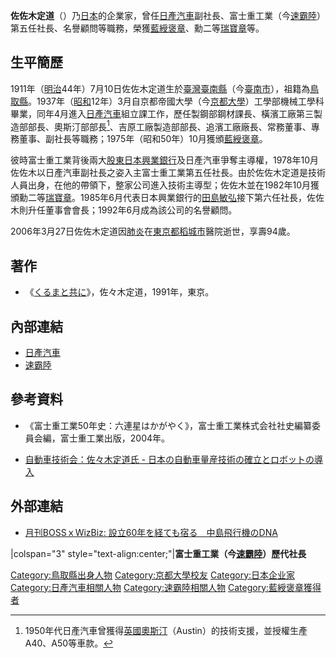 {{Infobox Person
| name        = 佐佐木定道
| image       = 
| caption     = 
| birth_date  = 1911年7月10日
| birth_place = {{TWN}}[[臺南縣_(日治時期)|臺南縣]]（今[[臺南市|臺南市]]）
| death_date  = 2006年3月27日
| death_place = {{JPN}}[[東京都|東京都]][[稻城市|稻城市]]
| education   = 京都帝國大學（今[[京都大學|京都大學]]）工學部機械工學科
| occupation  = 富士重工業（今[[速霸陸|速霸陸]]）第五任社長<br>（1978年10月至1985年6月）
| spouse      = 
| parents     = 
| children    = 
}}
{{japanese|japanese=佐々木定道|kana=ささき さだみち|romaji=Sasaki Sadamichi|image=}}
'''佐佐木定道'''（{{bd|1911年|7月10日|2006年|3月27日|catIdx=佐佐木}}）乃[[日本|日本]]的企業家，曾任[[日產汽車|日產汽車]]副社長、富士重工業（今[[速霸陸|速霸陸]]）第五任社長、名譽顧問等職務，榮獲[[褒章|藍綬褒章]]、勳二等[[瑞寶章|瑞寶章]]等。

== 生平簡歷 ==
1911年（[[明治|明治]]44年）7月10日佐佐木定道生於[[臺灣|臺灣]][[臺南縣_(日治時期)|臺南縣]]（今[[臺南市|臺南市]]），祖籍為[[鳥取縣|鳥取縣]]。1937年（[[昭和|昭和]]12年）3月自京都帝國大學（今[[京都大學|京都大學]]）工學部機械工學科畢業，同年4月進入[[日產汽車|日產汽車]]組立課工作，歷任製鋼部鋼材課長、橫濱工廠第三製造部部長、奧斯汀部部長<ref>1950年代日產汽車曾獲得[[英國|英國]][[奧斯汀汽車公司|奧斯汀]]（Austin）的技術支援，並授權生產A40、A50等車款。</ref>、吉原工廠製造部部長、追濱工廠廠長、常務董事、專務董事、副社長等職務；1975年（昭和50年）10月獲頒[[褒章|藍綬褒章]]。

彼時富士重工業背後兩大[[股東|股東]][[日本興業銀行|日本興業銀行]]及日產汽車爭奪主導權，1978年10月佐佐木以日產汽車副社長之姿入主富士重工業第五任社長。由於佐佐木定道是技術人員出身，在他的帶領下，整家公司進入技術主導型；佐佐木並在1982年10月獲頒勳二等[[瑞寶章|瑞寶章]]。1985年6月代表日本興業銀行的[[田島敏弘|田島敏弘]]接下第六任社長，佐佐木則升任董事會會長；1992年6月成為該公司的名譽顧問。

2006年3月27日佐佐木定道因[[肺炎|肺炎]]在[[東京都|東京都]][[稻城市|稻城市]]醫院逝世，享壽94歲。

== 著作 ==
* 《[http://iss.ndl.go.jp/books/R100000002-I000002127566-00 くるまと共に]{{Wayback|url=http://iss.ndl.go.jp/books/R100000002-I000002127566-00 |date=20140227161348 }}》，佐々木定道，1991年，東京。

== 內部連結 ==
* [[日產汽車|日產汽車]]
* [[速霸陸|速霸陸]]

== 參考資料 ==
* 《富士重工業50年史：六連星はかがやく》，富士重工業株式会社社史編纂委員会編，富士重工業出版，2004年。
* {{ja}}[https://www.jsae.or.jp/~dat1/interview/interview3.pdf 自動車技術会：佐々木定道氏 - 日本の自動車量産技術の確立とロボットの導入]{{Wayback|url=https://www.jsae.or.jp/~dat1/interview/interview3.pdf |date=20140222021615 }}
{{reflist}}

== 外部連結 ==
* {{ja}}[http://boss.wizbiz.me/special/special1305_05.html 月刊BOSSｘWizBiz: 設立60年を経ても宿る　中島飛行機のDNA]{{Wayback|url=http://boss.wizbiz.me/special/special1305_05.html |date=20140222161709 }}

{{start box}}
|colspan="3" style="text-align:center;"|'''富士重工業（今[[速霸陸|速霸陸]]）歷代社長'''
{{s-before|[[大原榮一|大原榮一]]}}
{{s-title|第5任社長|1978年10月－1985年6月}}
{{s-after|[[田島敏弘|田島敏弘]]}}
{{end box}}

{{DEFAULTSORT:Sasaki Sadamichi}}
[[Category:鳥取縣出身人物|Category:鳥取縣出身人物]]
[[Category:京都大學校友|Category:京都大學校友]]
[[Category:日本企业家|Category:日本企业家]]
[[Category:日產汽車相關人物|Category:日產汽車相關人物]]
[[Category:速霸陸相關人物|Category:速霸陸相關人物]]
[[Category:藍綬褒章獲得者|Category:藍綬褒章獲得者]]